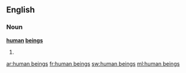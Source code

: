 ==English==

===Noun===
'''[[human]] [[being]]s'''

# {{plural of|human being}}

[[ar:human beings]]
[[fr:human beings]]
[[sw:human beings]]
[[ml:human beings]]